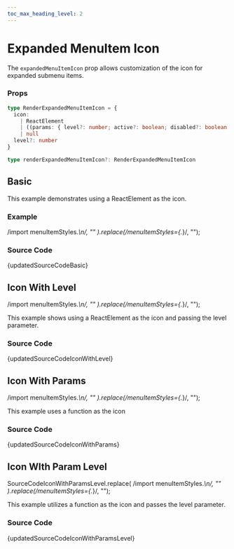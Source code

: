 ```yaml
---
toc_max_heading_level: 2
---
```




# Expanded MenuItem Icon

The `expandedMenuItemIcon` prop allows customization of the icon for expanded submenu items.

### Props

```ts noCopy
type RenderExpandedMenuItemIcon = {
  icon:
    | ReactElement
    | ((params: { level?: number; active?: boolean; disabled?: boolean }) => ReactElement | null)
    | null
  level?: number
}

type renderExpandedMenuItemIcon?: RenderExpandedMenuItemIcon
```

## Basic

This example demonstrates using a ReactElement as the icon.

### Example

  /import menuItemStyles.*\n/,
  ""
).replace(/menuItemStyles={.*}/, "");

<BrowserWindow url="/horizontal-menu/menu/expanded-menu-item-icon/basic">
  <Provider>
    <Basic />
  </Provider>
</BrowserWindow>

### Source Code

<TsToJsCodeSnippet>{updatedSourceCodeBasic}</TsToJsCodeSnippet>

## Icon With Level

  /import menuItemStyles.*\n/,
  ""
).replace(/menuItemStyles={.*}/, "");

This example shows using a ReactElement as the icon and passing the level parameter.

<BrowserWindow url="/horizontal-menu/menu/expanded-menu-item-icon/icon-with-level">
  <Provider>
    <IconWithLevel />
  </Provider>
</BrowserWindow>

### Source Code

<TsToJsCodeSnippet>{updatedSourceCodeIconWithLevel}</TsToJsCodeSnippet>

## Icon With Params

  /import menuItemStyles.*\n/,
  ""
).replace(/menuItemStyles={.*}/, "");

This example uses a function as the icon

<BrowserWindow url="/horizontal-menu/menu/expanded-menu-item-icon/icon-with-param">
  <Provider>
    <IconWithParam />
  </Provider>
</BrowserWindow>

### Source Code

<TsToJsCodeSnippet>{updatedSourceCodeIconWithParams}</TsToJsCodeSnippet>

## Icon WIth Param Level

  SourceCodeIconWithParamsLevel.replace(
    /import menuItemStyles.*\n/,
    ""
  ).replace(/menuItemStyles={.*}/, "");

This example utilizes a function as the icon and passes the level parameter.

<BrowserWindow url="/horizontal-menu/menu/expanded-menu-item-icon/icon-with-param-level">
  <Provider>
    <IconWithParamLevel />
  </Provider>
</BrowserWindow>

### Source Code

<TsToJsCodeSnippet>{updatedSourceCodeIconWithParamsLevel}</TsToJsCodeSnippet>
